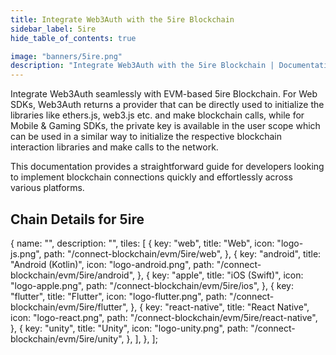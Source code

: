 ```yaml
---
title: Integrate Web3Auth with the 5ire Blockchain
sidebar_label: 5ire
hide_table_of_contents: true

image: "banners/5ire.png"
description: "Integrate Web3Auth with the 5ire Blockchain | Documentation - Web3Auth"
---
```



<SEO
  title="Integrate Web3Auth with the 5ire Blockchain"
  description="Integrate Web3Auth with the 5ire Blockchain | Documentation - Web3Auth"
  image="https://web3auth.io/docs/banners/5ire.png"
  slug="/connect-blockchain/evm/5ire"
/>

Integrate Web3Auth seamlessly with EVM-based 5ire Blockchain. For Web SDKs, Web3Auth returns a
provider that can be directly used to initialize the libraries like ethers.js, web3.js etc. and make
blockchain calls, while for Mobile & Gaming SDKs, the private key is available in the user scope
which can be used in a similar way to initialize the respective blockchain interaction libraries and
make calls to the network.

This documentation provides a straightforward guide for developers looking to implement blockchain
connections quickly and effortlessly across various platforms.

## Chain Details for 5ire

<ChainDetails5ire />

  {
    name: "",
    description: "",
    tiles: [
      {
        key: "web",
        title: "Web",
        icon: "logo-js.png",
        path: "/connect-blockchain/evm/5ire/web",
      },
      {
        key: "android",
        title: "Android (Kotlin)",
        icon: "logo-android.png",
        path: "/connect-blockchain/evm/5ire/android",
      },
      {
        key: "apple",
        title: "iOS (Swift)",
        icon: "logo-apple.png",
        path: "/connect-blockchain/evm/5ire/ios",
      },
      {
        key: "flutter",
        title: "Flutter",
        icon: "logo-flutter.png",
        path: "/connect-blockchain/evm/5ire/flutter",
      },
      {
        key: "react-native",
        title: "React Native",
        icon: "logo-react.png",
        path: "/connect-blockchain/evm/5ire/react-native",
      },
      {
        key: "unity",
        title: "Unity",
        icon: "logo-unity.png",
        path: "/connect-blockchain/evm/5ire/unity",
      },
    ],
  },
];

<Tiles tileGroups={fire} />
